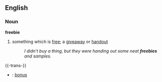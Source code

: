 ==English==

===Noun===
'''freebie'''
#something which is [[free]]; a [[giveaway]] or [[handout]]
#:''I didn't buy a thing, but they were handing out some neat '''freebies''' and samples.''

{{-trans-}}

* {{fr}} : [[bonus]]